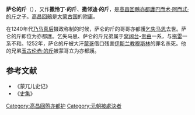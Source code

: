 '''萨仑的斤'''（{{bd|？||1252年||catIdx=S}}），又作'''撒怜丁·的斤'''、'''撒邻迪·的斤'''，是[[高昌回鶻|高昌回鶻]][[亦都護|亦都護]][[巴而术·阿而忒·的斤|巴而术·阿而忒·的斤]]之子。[[高昌回鶻|高昌回鶻]]是[[大蒙古国|大蒙古国]]的[[附庸|附庸]]。

在1240年代[[乃马真后|乃马真后]]摄政称制的时候，萨仑的斤的哥哥亦都護[[乞失马因|乞失马思]]去世。萨仑的斤即位为亦都護。乞失马思、萨仑的斤兄弟属于[[窝阔台|窝阔台]]-[[贵由|贵由]]一系，与[[拖雷|拖雷]]一系不和。1252年，萨仑的斤被大汗[[蒙哥|蒙哥]]借口残害[[伊斯兰教|伊斯兰教]][[穆斯林|穆斯林]]的罪名杀死。他的兄弟[[玉古伦赤·的斤|玉古伦赤·的斤]]被蒙哥立为亦都護。

==参考文献==
*《蒙兀儿史记》
*《[[史集|史集]]》

{{start box}}
{{s-before|[[乞失马因|乞失马思]]}}
{{s-title|[[高昌回鶻|高昌回鶻]][[亦都護|亦都護]]|1240年代—1252年}}
{{s-after|[[玉古伦赤·的斤|玉古伦赤·的斤]]}}
{{end box}}
[[Category:高昌回鹘亦都护|Category:高昌回鹘亦都护]]
[[Category:元朝被處決者|Category:元朝被處決者]]